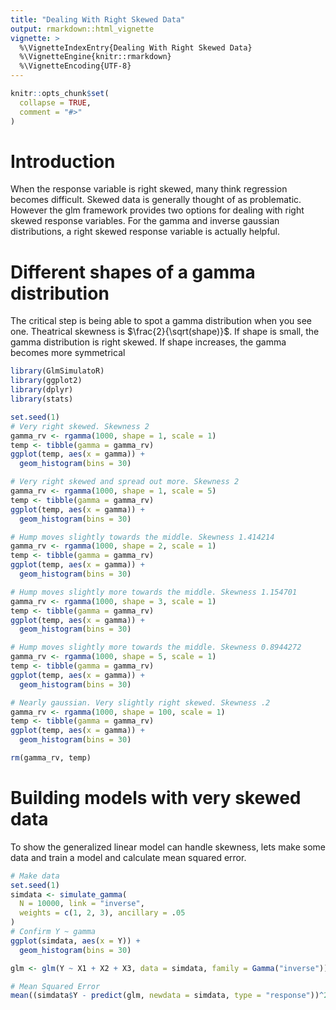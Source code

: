 ```yaml
---
title: "Dealing With Right Skewed Data"
output: rmarkdown::html_vignette
vignette: >
  %\VignetteIndexEntry{Dealing With Right Skewed Data}
  %\VignetteEngine{knitr::rmarkdown}
  %\VignetteEncoding{UTF-8}
---
```


```r
knitr::opts_chunk$set(
  collapse = TRUE,
  comment = "#>"
)
```


# Introduction
When the response variable is right skewed, many think regression becomes difficult. Skewed data is generally thought of as problematic. However the glm framework provides two options for dealing with right skewed response variables. For the gamma and inverse gaussian distributions, a right skewed response variable is actually helpful.

# Different shapes of a gamma distribution

The critical step is being able to spot a gamma distribution when you see one. Theatrical skewness is $\frac{2}{\sqrt(shape)}$. If shape is small, the gamma distribution is right skewed. If shape increases, the gamma becomes more symmetrical

```r
library(GlmSimulatoR)
library(ggplot2)
library(dplyr)
library(stats)

set.seed(1)
# Very right skewed. Skewness 2
gamma_rv <- rgamma(1000, shape = 1, scale = 1)
temp <- tibble(gamma = gamma_rv)
ggplot(temp, aes(x = gamma)) +
  geom_histogram(bins = 30)

# Very right skewed and spread out more. Skewness 2
gamma_rv <- rgamma(1000, shape = 1, scale = 5)
temp <- tibble(gamma = gamma_rv)
ggplot(temp, aes(x = gamma)) +
  geom_histogram(bins = 30)

# Hump moves slightly towards the middle. Skewness 1.414214
gamma_rv <- rgamma(1000, shape = 2, scale = 1)
temp <- tibble(gamma = gamma_rv)
ggplot(temp, aes(x = gamma)) +
  geom_histogram(bins = 30)

# Hump moves slightly more towards the middle. Skewness 1.154701
gamma_rv <- rgamma(1000, shape = 3, scale = 1)
temp <- tibble(gamma = gamma_rv)
ggplot(temp, aes(x = gamma)) +
  geom_histogram(bins = 30)

# Hump moves slightly more towards the middle. Skewness 0.8944272
gamma_rv <- rgamma(1000, shape = 5, scale = 1)
temp <- tibble(gamma = gamma_rv)
ggplot(temp, aes(x = gamma)) +
  geom_histogram(bins = 30)

# Nearly gaussian. Very slightly right skewed. Skewness .2
gamma_rv <- rgamma(1000, shape = 100, scale = 1)
temp <- tibble(gamma = gamma_rv)
ggplot(temp, aes(x = gamma)) +
  geom_histogram(bins = 30)
```

```r
rm(gamma_rv, temp)
```


# Building models with very skewed data
To show the generalized linear model can handle skewness, lets make some data and train a model and calculate mean squared error.

```r
# Make data
set.seed(1)
simdata <- simulate_gamma(
  N = 10000, link = "inverse",
  weights = c(1, 2, 3), ancillary = .05
)
# Confirm Y ~ gamma
ggplot(simdata, aes(x = Y)) +
  geom_histogram(bins = 30)

glm <- glm(Y ~ X1 + X2 + X3, data = simdata, family = Gamma("inverse"))

# Mean Squared Error
mean((simdata$Y - predict(glm, newdata = simdata, type = "response"))^2)
```
